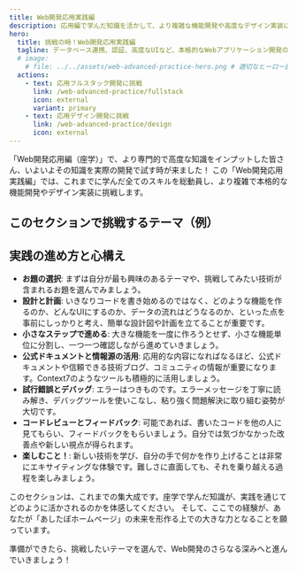 ```yaml
---
title: Web開発応用実践編
description: 応用編で学んだ知識を活かして、より複雑な機能開発や高度なデザイン実装に挑戦します。
hero:
  title: 挑戦の時！Web開発応用実践編
  tagline: データベース連携、認証、高度なUIなど、本格的なWebアプリケーション開発の醍醐味を味わおう。
  # image:
    # file: ../../assets/web-advanced-practice-hero.png # 適切なヒーロー画像を後で設定
  actions:
    - text: 応用フルスタック開発に挑戦
      link: /web-advanced-practice/fullstack
      icon: external
      variant: primary
    - text: 応用デザイン開発に挑戦
      link: /web-advanced-practice/design
      icon: external
---
```



「Web開発応用編（座学）」で、より専門的で高度な知識をインプットした皆さん、いよいよその知識を実際の開発で試す時が来ました！
この「Web開発応用実践編」では、これまでに学んだ全てのスキルを総動員し、より複雑で本格的な機能開発やデザイン実装に挑戦します。

## このセクションで挑戦するテーマ（例）

<CardGrid>
  <LinkCard title="応用フルスタック開発" href="/web-advanced-practice/fullstack" description="認証機能と連携したユーザーごとのデータ管理（例: 自分だけのTodoリスト、お気に入り機能）、リレーションを含む複雑なデータ操作、より実践的なAPI設計などを体験します。" />
  <LinkCard title="応用デザイン開発" href="/web-advanced-practice/design" description="Tailwind CSSの高度なカスタマイズ、インタラクティブなアニメーションの実装、アクセシビリティを考慮したUIデザイン、デザインシステムに基づいたコンポーネント設計などに挑戦します。" />
</CardGrid>

## 実践の進め方と心構え

-   **お題の選択**: まずは自分が最も興味のあるテーマや、挑戦してみたい技術が含まれるお題を選んでみましょう。
-   **設計と計画**: いきなりコードを書き始めるのではなく、どのような機能を作るのか、どんなUIにするのか、データの流れはどうなるのか、といった点を事前にしっかりと考え、簡単な設計図や計画を立てることが重要です。
-   **小さなステップで進める**: 大きな機能を一度に作ろうとせず、小さな機能単位に分割し、一つ一つ確認しながら進めていきましょう。
-   **公式ドキュメントと情報源の活用**: 応用的な内容になればなるほど、公式ドキュメントや信頼できる技術ブログ、コミュニティの情報が重要になります。Context7のようなツールも積極的に活用しましょう。
-   **試行錯誤とデバッグ**: エラーはつきものです。エラーメッセージを丁寧に読み解き、デバッグツールを使いこなし、粘り強く問題解決に取り組む姿勢が大切です。
-   **コードレビューとフィードバック**: 可能であれば、書いたコードを他の人に見てもらい、フィードバックをもらいましょう。自分では気づかなかった改善点や新しい視点が得られます。
-   **楽しむこと！**: 新しい技術を学び、自分の手で何かを作り上げることは非常にエキサイティングな体験です。難しさに直面しても、それを乗り越える過程を楽しみましょう。

<Aside type="tip">
このセクションは、これまでの集大成です。座学で学んだ知識が、実践を通じてどのように活かされるのかを体感してください。
そして、ここでの経験が、あなたが「あしたぼホームページ」の未来を形作る上での大きな力となることを願っています。
</Aside>

準備ができたら、挑戦したいテーマを選んで、Web開発のさらなる深みへと進んでいきましょう！
